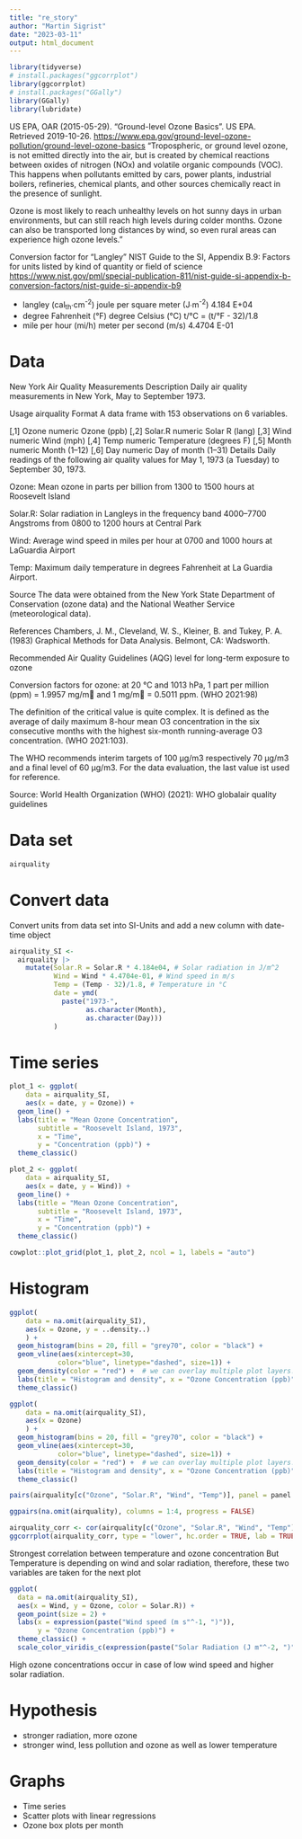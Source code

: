 ```yaml
---
title: "re_story"
author: "Martin Sigrist"
date: "2023-03-11"
output: html_document
---
```


```r
library(tidyverse)
# install.packages("ggcorrplot")
library(ggcorrplot)
# install.packages("GGally")
library(GGally)
library(lubridate)
```


US EPA, OAR (2015-05-29). "Ground-level Ozone Basics". US EPA. Retrieved 2019-10-26. <https://www.epa.gov/ground-level-ozone-pollution/ground-level-ozone-basics> "Tropospheric, or ground level ozone, is not emitted directly into the air, but is created by chemical reactions between oxides of nitrogen (NOx) and volatile organic compounds (VOC). This happens when pollutants emitted by cars, power plants, industrial boilers, refineries, chemical plants, and other sources chemically react in the presence of sunlight.

Ozone is most likely to reach unhealthy levels on hot sunny days in urban environments, but can still reach high levels during colder months. Ozone can also be transported long distances by wind, so even rural areas can experience high ozone levels."

Conversion factor for "Langley"
NIST Guide to the SI, Appendix B.9: Factors for units listed by kind of quantity or field of science
<https://www.nist.gov/pml/special-publication-811/nist-guide-si-appendix-b-conversion-factors/nist-guide-si-appendix-b9>

-   langley (cal~th~∙cm^-2^) joule per square meter (J∙m^-2^) 4.184 E+04
-   degree Fahrenheit (°F) degree Celsius (°C) t/°C = (t/°F - 32)/1.8
-   mile per hour (mi/h) 	meter per second (m/s) 	4.4704 	E-01

# Data

New York Air Quality Measurements Description Daily air quality measurements in New York, May to September 1973.

Usage airquality Format A data frame with 153 observations on 6 variables.

[,1] Ozone numeric Ozone (ppb) [,2] Solar.R numeric Solar R (lang) [,3] Wind numeric Wind (mph) [,4] Temp numeric Temperature (degrees F) [,5] Month numeric Month (1--12) [,6] Day numeric Day of month (1--31) Details Daily readings of the following air quality values for May 1, 1973 (a Tuesday) to September 30, 1973.

Ozone: Mean ozone in parts per billion from 1300 to 1500 hours at Roosevelt Island

Solar.R: Solar radiation in Langleys in the frequency band 4000--7700 Angstroms from 0800 to 1200 hours at Central Park

Wind: Average wind speed in miles per hour at 0700 and 1000 hours at LaGuardia Airport

Temp: Maximum daily temperature in degrees Fahrenheit at La Guardia Airport.

Source The data were obtained from the New York State Department of Conservation (ozone data) and the National Weather Service (meteorological data).

References Chambers, J. M., Cleveland, W. S., Kleiner, B. and Tukey, P. A. (1983) Graphical Methods for Data Analysis. Belmont, CA: Wadsworth.




Recommended Air Quality Guidelines (AQG) level for long-term exposure to ozone




Conversion  factors  for  ozone:  at  20 °C  and  1013 hPa,  1 part  per  million 
(ppm) = 1.9957 mg/m and 1 mg/m  0.5011 ppm. (WHO 2021:98)

The definition of the critical value is quite complex. It is defined as the average of daily maximum 8-hour mean O3 concentration in the six consecutive months with the highest six-month running-average O3 concentration. (WHO 2021:103). 

The WHO recommends interim targets of 100 µg/m3 respectively 70 µg/m3 and a final level of 60 µg/m3. For the data evaluation, the last value ist used for reference.

Source: World Health Organization (WHO) (2021): WHO globalair quality guidelines



# Data set
```r
airquality
```

# Convert data
Convert units from data set into SI-Units and add a new column with date-time object

```r
airquality_SI <-
  airquality |>
    mutate(Solar.R = Solar.R * 4.184e04, # Solar radiation in J/m^2
           Wind = Wind * 4.4704e-01, # Wind speed in m/s
           Temp = (Temp - 32)/1.8, # Temperature in °C
           date = ymd(
             paste("1973-",
                   as.character(Month),
                   as.character(Day)))
           )
```

# Time series

```r
plot_1 <- ggplot(
    data = airquality_SI,
    aes(x = date, y = Ozone)) +
  geom_line() +
  labs(title = "Mean Ozone Concentration", 
       subtitle = "Roosevelt Island, 1973",
       x = "Time",
       y = "Concentration (ppb)") +
  theme_classic()
```

```r
plot_2 <- ggplot(
    data = airquality_SI,
    aes(x = date, y = Wind)) +
  geom_line() +
  labs(title = "Mean Ozone Concentration", 
       subtitle = "Roosevelt Island, 1973",
       x = "Time",
       y = "Concentration (ppb)") +
  theme_classic()

```

```r
cowplot::plot_grid(plot_1, plot_2, ncol = 1, labels = "auto")
```


# Histogram
```r
ggplot(
    data = na.omit(airquality_SI),
    aes(x = Ozone, y = ..density..)
    ) +
  geom_histogram(bins = 20, fill = "grey70", color = "black") +
  geom_vline(aes(xintercept=30,
            color="blue", linetype="dashed", size=1)) +
  geom_density(color = "red") +  # we can overlay multiple plot layers!
  labs(title = "Histogram and density", x = "Ozone Concentration (ppb)" ) +
  theme_classic()
```

```r
ggplot(
    data = na.omit(airquality_SI),
    aes(x = Ozone)
    ) +
  geom_histogram(bins = 20, fill = "grey70", color = "black") +
  geom_vline(aes(xintercept=30,
            color="blue", linetype="dashed", size=1)) +
  geom_density(color = "red") +  # we can overlay multiple plot layers!
  labs(title = "Histogram and density", x = "Ozone Concentration (ppb)", y = "count" ) +
  theme_classic()

```




```r
pairs(airquality[c("Ozone", "Solar.R", "Wind", "Temp")], panel = panel.smooth, main = "airquality data")
```

```r
ggpairs(na.omit(airquality), columns = 1:4, progress = FALSE)
```


```r
airquality_corr <- cor(airquality[c("Ozone", "Solar.R", "Wind", "Temp")], use = "pairwise.complete.obs")
ggcorrplot(airquality_corr, type = "lower", hc.order = TRUE, lab = TRUE, digits = 3, )
```
Strongest correlation between temperature and ozone concentration
But Temperature is depending on wind and solar radiation, therefore, these two variables are taken for the next plot

```r
ggplot(
  data = na.omit(airquality_SI),
  aes(x = Wind, y = Ozone, color = Solar.R)) +
  geom_point(size = 2) +
  labs(x = expression(paste("Wind speed (m s"^-1, ")")),
       y = "Ozone Concentration (ppb)") +
  theme_classic() +
  scale_color_viridis_c(expression(paste("Solar Radiation (J m"^-2, ")")))
```
High ozone concentrations occur in case of low wind speed and higher solar radiation.


# Hypothesis

-   stronger radiation, more ozone
-   stronger wind, less pollution and ozone as well as lower temperature

# Graphs

-   Time series
-   Scatter plots with linear regressions
-   Ozone box plots per month
